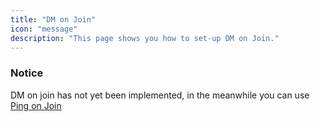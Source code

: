 ```yaml
---
title: "DM on Join"
icon: "message"
description: "This page shows you how to set-up DM on Join."
---
```


### Notice
DM on join has not yet been implemented, in the meanwhile you can use [Ping on Join](/config/pingonjoin)